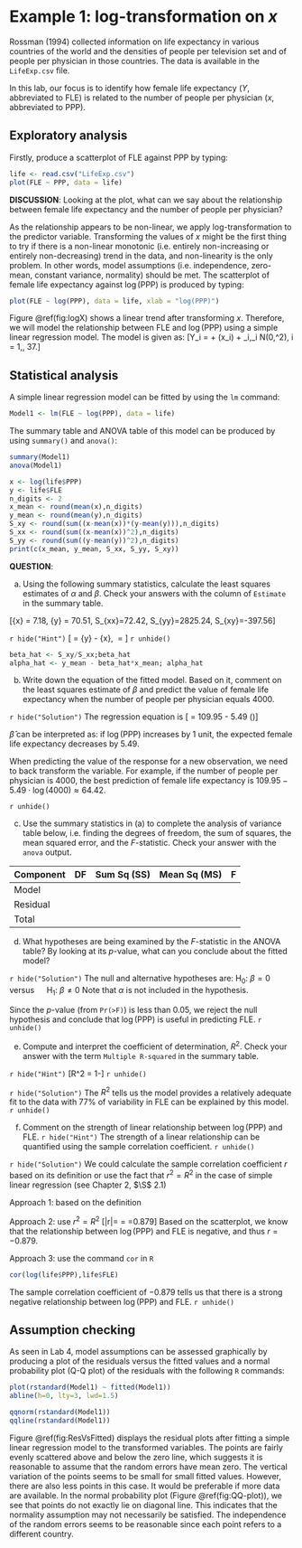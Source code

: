 # Example 1: log-transformation on $x$

Rossman (1994) collected information on life expectancy in various countries of the world and the densities of people per television set and of people per physician in those countries. The data is available in the `LifeExp.csv` file.

In this lab, our focus is to identify how female life expectancy ($Y$, abbreviated to FLE) is related to the number of people per physician ($x$, abbreviated to PPP).

## Exploratory analysis

Firstly, produce a scatterplot of FLE against PPP by typing:
```r
life <- read.csv("LifeExp.csv")
plot(FLE ~ PPP, data = life)
```

**DISCUSSION**: Looking at the plot, what can we say about the relationship between female life expectancy and the number of people per physician?

As the relationship appears to be non-linear, we apply log-transformation to the predictor variable. Transforming the values of $x$ might be the first thing to try if there is a non-linear monotonic (i.e. entirely non-increasing or entirely non-decreasing) trend in the data, and non-linearity is the only problem. In other words, model assumptions (i.e. independence, zero-mean, constant variance, normality) should be met. The scatterplot of female life expectancy against $\log$(PPP) is produced by typing:

```r
plot(FLE ~ log(PPP), data = life, xlab = "log(PPP)")
```

Figure \@ref(fig:logX) shows a linear trend after transforming $x$. Therefore, we will model the relationship between FLE and $\log$(PPP) using a simple linear regression model. The model is given as:
\[Y_i = \alpha + \beta \log(x_i) + \epsilon_i,\quad \epsilon_i \sim N(0,\sigma^2), \quad i = 1,\ldots, 37.\]

## Statistical analysis

A simple linear regression model can be fitted by using the `lm` command:

```r
Model1 <- lm(FLE ~ log(PPP), data = life)
```

The summary table and ANOVA table of this model can be produced by using `summary()` and `anova()`:
```r
summary(Model1)
anova(Model1)
```

```r
x <- log(life$PPP)
y <- life$FLE
n_digits <- 2
x_mean <- round(mean(x),n_digits)
y_mean <- round(mean(y),n_digits)
S_xy <- round(sum((x-mean(x))*(y-mean(y))),n_digits)
S_xx <- round(sum((x-mean(x))^2),n_digits)
S_yy <- round(sum((y-mean(y))^2),n_digits)
print(c(x_mean, y_mean, S_xx, S_yy, S_xy))
```

**QUESTION**:

(a) Using the following summary statistics, calculate the least squares estimates of $\alpha$ and $\beta$. Check your answers with the column of `Estimate` in the summary table.

\[\bar{x} = 7.18,\ \bar{y} = 70.51,\ S_{xx}=72.42,\ S_{yy}=2825.24,\ S_{xy}=-397.56\]

<!-- (*Enter your answer by rounding to two decimal places*) -->

<!-- $\hat{\alpha}$ = `r fitb(109.93)`  -->

<!-- $\hat{\beta}$ = `r fitb(c(-5.489644,-5.48964,-5.4896,-5.49,-5.5))` -->

`r hide("Hint")`
\[\hat{\alpha} = \bar{y} - \hat{\beta}\bar{x},\ 
  \hat{\beta}  = \frac{S_{xy}}{S_{xx}}\]
`r unhide()`
```r
beta_hat <- S_xy/S_xx;beta_hat
alpha_hat <- y_mean - beta_hat*x_mean; alpha_hat
```

(b) Write down the equation of the fitted model. Based on it, comment on the least squares estimate of $\beta$ and predict the value of female life expectancy when the number of people per physician equals 4000. 

`r hide("Solution")`
The regression equation is
\[\text{FLE} = 109.95 - 5.49 \cdot \log(\text{PPP})\]

$\hat{\beta}$ can be interpreted as: if $\log(\text{PPP})$ increases by 1 unit, the expected female life expectancy decreases by 5.49. 

When predicting the value of the response for a new observation, we need to back transform the variable. For example, if the number of people per physician is 4000, the best prediction of female life expectancy is $109.95 - 5.49 \cdot \log(4000) \approx 64.42$.

`r unhide()`

(c) Use the summary statistics in (a) to complete the analysis of variance table below, i.e. finding the degrees of freedom, the sum of squares, the mean squared error, and the $F$-statistic. Check your answer with the `anova` output. 

Component    DF       Sum Sq (SS)    Mean Sq (MS)   F
-----------  -------  -------------  -------------  --------
Model              
Residual       
Total         

(d) What hypotheses are being examined by the $F$-statistic in the ANOVA table? By looking at its $p$-value, what can you conclude about the fitted model?

`r hide("Solution")`
The null and alternative hypotheses are:
H$_0$: $\beta=0$  &emsp; versus &emsp; H$_1$: $\beta \neq 0$
Note that $\alpha$ is not included in the hypothesis.

Since the $p$-value (from `Pr(>F)`) is less than 0.05, we reject the null hypothesis and conclude that $\log$(PPP) is useful in predicting FLE. 
`r unhide()`

(e) Compute and interpret the coefficient of determination, $R^2$. Check your answer with the term `Multiple R-squared` in the summary table.

`r hide("Hint")`
\[R^2 = 1-\frac{\text{RSS}}{\text{TSS}}\]
`r unhide()`

`r hide("Solution")`
\begin{equation*}
\begin{split}
R^2 &= 1-\frac{\text{RSS}}{\text{TSS}}\\
&=1-\frac{642.91}{2182.34+642.91}\\
&=0.772
\end{split}
\end{equation*}
The $R^2$ tells us the model provides a relatively adequate fit to the data with 77% of variability in FLE can be explained by this model.
`r unhide()`

(f) Comment on the strength of linear relationship between $\log$(PPP) and FLE. 
`r hide("Hint")`
The strength of a linear relationship can be quantified using the sample correlation coefficient.
`r unhide()`

`r hide("Solution")`
We could calculate the sample correlation coefficient $r$ based on its definition or use the fact that $r^2 = R^2$ in the case of simple linear regression (see Chapter 2, $\S$ 2.1)

Approach 1: based on the definition
\begin{equation*}
\begin{split}
r &=\frac{S_{xy}}{\sqrt{S_{xx}S_{yy}}}\\
&=\frac{-397.56}{72.42\cdot 2825.24}\\
&=-0.879
\end{split}
\end{equation*}

Approach 2: use $r^2=R^2$
\[|r|=\sqrt{R^2} = \sqrt{0.772}=0.879\]
Based on the scatterplot, we know that the relationship between $\log$(PPP) and FLE is negative, and thus $r=-0.879$.

Approach 3: use the command `cor` in `R`
```r
cor(log(life$PPP),life$FLE)
```

The sample correlation coefficient of $-0.879$ tells us that there is a strong negative relationship between $\log$(PPP) and FLE.
`r unhide()`

## Assumption checking

As seen in Lab 4, model assumptions can be assessed graphically by producing a plot of the residuals versus the fitted values and a normal probability plot (Q-Q plot) of the residuals with the following `R` commands:

```r
plot(rstandard(Model1) ~ fitted(Model1))
abline(h=0, lty=3, lwd=1.5)
```

```r
qqnorm(rstandard(Model1))
qqline(rstandard(Model1))
```

Figure \@ref(fig:ResVsFitted) displays the residual plots after fitting a simple linear regression model to the transformed variables. The points are fairly evenly scattered above and below the zero line, which suggests it is reasonable to assume that the random errors have mean zero. The vertical variation of the points seems to be small for small fitted values. However, there are also less points in this case. It would be preferable if more data are available. In the normal probability plot (Figure \@ref(fig:QQ-plot)), we see that points do not exactly lie on diagonal line. This indicates that the normality assumption may not necessarily be satisfied. The independence of the random errors seems to be reasonable since each point refers to a different country.

